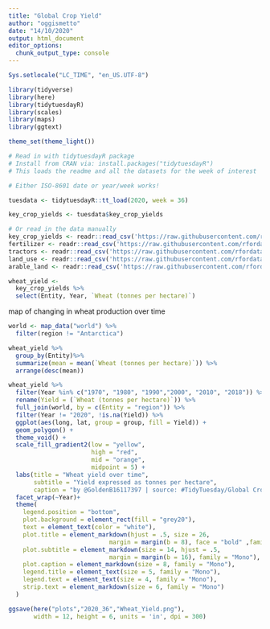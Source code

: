 ```yaml
---
title: "Global Crop Yield"
author: "oggismetto"
date: "14/10/2020"
output: html_document
editor_options: 
  chunk_output_type: console
---
```


```r

Sys.setlocale("LC_TIME", "en_US.UTF-8")

library(tidyverse)
library(here)
library(tidytuesdayR)
library(scales)
library(maps)
library(ggtext)

theme_set(theme_light())

# Read in with tidytuesdayR package 
# Install from CRAN via: install.packages("tidytuesdayR")
# This loads the readme and all the datasets for the week of interest

# Either ISO-8601 date or year/week works!

tuesdata <- tidytuesdayR::tt_load(2020, week = 36)

key_crop_yields <- tuesdata$key_crop_yields

# Or read in the data manually
key_crop_yields <- readr::read_csv('https://raw.githubusercontent.com/rfordatascience/tidytuesday/master/data/2020/2020-09-01/key_crop_yields.csv')
fertilizer <- readr::read_csv('https://raw.githubusercontent.com/rfordatascience/tidytuesday/master/data/2020/2020-09-01/cereal_crop_yield_vs_fertilizer_application.csv')
tractors <- readr::read_csv('https://raw.githubusercontent.com/rfordatascience/tidytuesday/master/data/2020/2020-09-01/cereal_yields_vs_tractor_inputs_in_agriculture.csv')
land_use <- readr::read_csv('https://raw.githubusercontent.com/rfordatascience/tidytuesday/master/data/2020/2020-09-01/land_use_vs_yield_change_in_cereal_production.csv')
arable_land <- readr::read_csv('https://raw.githubusercontent.com/rfordatascience/tidytuesday/master/data/2020/2020-09-01/arable_land_pin.csv')

```


```r

wheat_yield <- 
  key_crop_yields %>%
  select(Entity, Year, `Wheat (tonnes per hectare)`)

```

map of changing in wheat production over time

```r

world <- map_data("world") %>%
  filter(region != "Antarctica")

wheat_yield %>%
  group_by(Entity)%>%
  summarize(mean = mean(`Wheat (tonnes per hectare)`)) %>%
  arrange(desc(mean))

wheat_yield %>%
  filter(Year %in% c("1970", "1980", "1990","2000", "2010", "2018")) %>%
  rename(Yield = (`Wheat (tonnes per hectare)`)) %>%
  full_join(world, by = c(Entity = "region")) %>% 
  filter(Year != "2020", !is.na(Yield)) %>%
  ggplot(aes(long, lat, group = group, fill = Yield)) +
  geom_polygon() +
  theme_void() +
  scale_fill_gradient2(low = "yellow", 
                       high = "red", 
                       mid = "orange", 
                       midpoint = 5) +
  labs(title = "Wheat yield over time",
       subtitle = "Yield expressed as tonnes per hectare",
       caption = "by @GoldenB16117397 | source: #TidyTuesday/Global Crop Yield") +
  facet_wrap(~Year)+
  theme(
    legend.position = "bottom",
    plot.background = element_rect(fill = "grey20"),
    text = element_text(color = "white"),
    plot.title = element_markdown(hjust = .5, size = 26, 
                            margin = margin(b = 8), face = "bold" ,family = "Mono"),
    plot.subtitle = element_markdown(size = 14, hjust = .5, 
                            margin = margin(b = 16), family = "Mono"),
    plot.caption = element_markdown(size = 8, family = "Mono"),
    legend.title = element_text(size = 5, family = "Mono"),
    legend.text = element_text(size = 4, family = "Mono"),
    strip.text = element_markdown(size = 6, family = "Mono")
  ) 

ggsave(here("plots","2020_36","Wheat_Yield.png"),
       width = 12, height = 6, units = 'in', dpi = 300)

```

